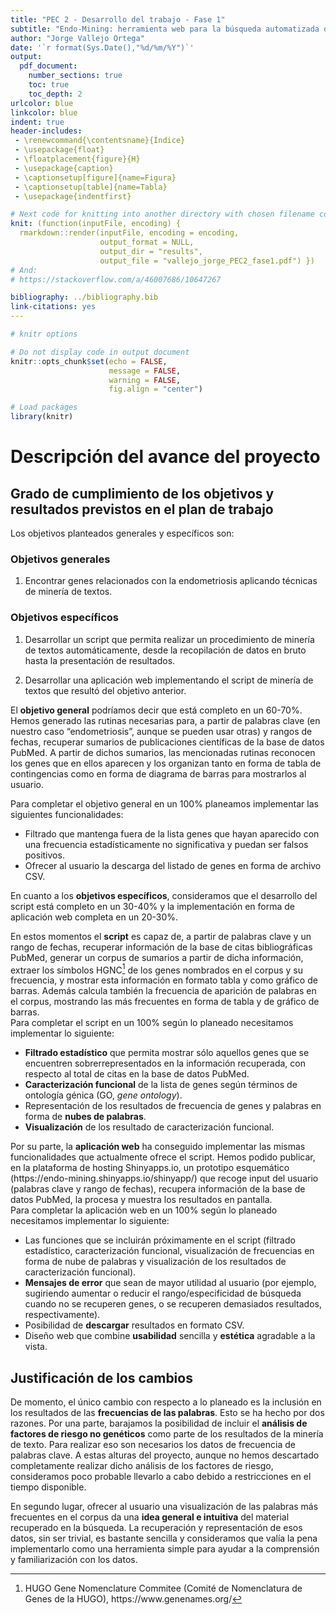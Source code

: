 ```yaml
---
title: "PEC 2 - Desarrollo del trabajo - Fase 1"
subtitle: "Endo-Mining: herramienta web para la búsqueda automatizada de genes potencialmente relacionados con la endometriosis a través de minería de textos"
author: "Jorge Vallejo Ortega"
date: '`r format(Sys.Date(),"%d/%m/%Y")`'
output:
  pdf_document:
    number_sections: true
    toc: true
    toc_depth: 2
urlcolor: blue
linkcolor: blue
indent: true
header-includes:
 - \renewcommand{\contentsname}{Índice}
 - \usepackage{float}
 - \floatplacement{figure}{H}
 - \usepackage{caption}
 - \captionsetup[figure]{name=Figura}
 - \captionsetup[table]{name=Tabla}
 - \usepackage{indentfirst}

# Next code for knitting into another directory with chosen filename comes from: https://stackoverflow.com/questions/39662365/knit-one-markdown-file-to-two-output-files/53280491#53280491
knit: (function(inputFile, encoding) {
  rmarkdown::render(inputFile, encoding = encoding,
                    output_format = NULL,
                    output_dir = "results",
                    output_file = "vallejo_jorge_PEC2_fase1.pdf") })
# And:
# https://stackoverflow.com/a/46007686/10647267

bibliography: ../bibliography.bib
link-citations: yes
---
```

  
```r
# knitr options

# Do not display code in output document
knitr::opts_chunk$set(echo = FALSE,
                      message = FALSE,
                      warning = FALSE,
                      fig.align = "center")
```

```r
# Load packages
library(knitr)
```
\newpage

# Descripción del avance del proyecto

## Grado de cumplimiento de los objetivos y resultados previstos en el plan de trabajo

Los objetivos planteados generales y específicos son:

### Objetivos generales

1. Encontrar genes relacionados con la endometriosis aplicando técnicas de minería de textos.

### Objetivos específicos

1. Desarrollar un script que permita realizar un procedimiento de minería de textos automáticamente, desde la recopilación de datos en bruto hasta la presentación de resultados.

2. Desarrollar una aplicación web implementando el script de minería de textos que resultó del objetivo anterior.


El **objetivo general** podríamos decir que está completo en un 60-70%. Hemos generado las rutinas necesarias para, a partir de palabras clave (en nuestro caso "endometriosis", aunque se pueden usar otras) y rangos de fechas, recuperar sumarios de publicaciones científicas de la base de datos PubMed. A partir de dichos sumarios, las mencionadas rutinas reconocen los genes que en ellos aparecen y los organizan tanto en forma de tabla de contingencias como en forma de diagrama de barras para mostrarlos al usuario.

Para completar el objetivo general en un 100% planeamos implementar las siguientes funcionalidades:  

* Filtrado que mantenga fuera de la lista genes que hayan aparecido con una frecuencia estadísticamente no significativa y puedan ser falsos positivos.  
* Ofrecer al usuario la descarga del listado de genes en forma de archivo CSV.


En cuanto a los **objetivos específicos**, consideramos que el desarrollo del script está completo en un 30-40% y la implementación en forma de aplicación web completa en un 20-30%.  

En estos momentos el **script** es capaz de, a partir de palabras clave y un rango de fechas, recuperar información de la base de citas bibliográficas PubMed, generar un corpus de sumarios a partir de dicha información, extraer los símbolos HGNC[^1] de los genes nombrados en el corpus y su frecuencia, y mostrar esta información en formato tabla y como gráfico de barras. Además calcula también la frecuencia de aparición de palabras en el corpus, mostrando las más frecuentes en forma de tabla y de gráfico de barras.  
Para completar el script en un 100% según lo planeado necesitamos implementar lo siguiente: 

  - **Filtrado estadístico** que permita mostrar sólo aquellos genes que se encuentren sobrerrepresentados en la información recuperada, con respecto al total de citas en la base de datos PubMed.  
  - **Caracterización funcional** de la lista de genes según términos de ontología génica (GO, _gene ontology_).  
  - Representación de los resultados de frecuencia de genes y palabras en forma de **nubes de palabras**.  
  - **Visualización** de los resultado de caracterización funcional.  
  
[^1]: HUGO Gene Nomenclature Commitee (Comité de Nomenclatura de Genes de la HUGO), https://www.genenames.org/
  
Por su parte, la **aplicación web** ha conseguido implementar las mismas funcionalidades que actualmente ofrece el script. Hemos podido publicar, en la plataforma de hosting Shinyapps.io, un prototipo esquemático (https://endo-mining.shinyapps.io/shinyapp/) que recoge input del usuario (palabras clave y rango de fechas), recupera información de la base de datos PubMed, la procesa y muestra los resultados en pantalla.  
Para completar la aplicación web en un 100% según lo planeado necesitamos implementar lo siguiente:  

  - Las funciones que se incluirán próximamente en el script (filtrado estadístico, caracterización funcional, visualización de frecuencias en forma de nube de palabras y visualización de los resultados de caracterización funcional).  
  - **Mensajes de error** que sean de mayor utilidad al usuario (por ejemplo, sugiriendo aumentar o reducir el rango/especificidad de búsqueda cuando no se recuperen genes, o se recuperen demasiados resultados, respectivamente).  
  - Posibilidad de **descargar** resultados en formato CSV.  
  - Diseño web que combine **usabilidad** sencilla y **estética** agradable a la vista.  

## Justificación de los cambios

De momento, el único cambio con respecto a lo planeado es la inclusión en los resultados de las **frecuencias de las palabras**. Esto se ha hecho por dos razones. Por una parte, barajamos la posibilidad de incluir el **análisis de factores de riesgo no genéticos** como parte de los resultados de la minería de texto. Para realizar eso son necesarios los datos de frecuencia de palabras clave. A estas alturas del proyecto, aunque no hemos descartado completamente realizar dicho análisis de los factores de riesgo, consideramos poco probable llevarlo a cabo debido a restricciones en el tiempo disponible.  

En segundo lugar, ofrecer al usuario una visualización de las palabras más frecuentes en el corpus da una **idea general e intuitiva** del material recuperado en la búsqueda. La recuperación y representación de esos datos, sin ser trivial, es bastante sencilla y consideramos que valía la pena implementarlo como una herramienta simple para ayudar a la comprensión y familiarización con los datos.